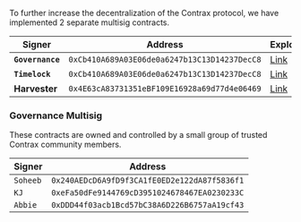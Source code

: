 To further increase the decentralization of the Contrax protocol, we have implemented 2 separate multisig contracts. 

| Signer | Address | Explorer |
| ------- | ------- | ------- |
| **`Governance`** | `0xCb410A689A03E06de0a6247b13C13D14237DecC8` | [Link](https://arbiscan.io/address/0xCb410A689A03E06de0a6247b13C13D14237DecC8#code) |
| **`Timelock`** | `0xCb410A689A03E06de0a6247b13C13D14237DecC8` | [Link](https://arbiscan.io/address/0xCb410A689A03E06de0a6247b13C13D14237DecC8#code) |
| **Harvester** | `0x4E63cA83731351eBF109E16928a69d77d4e06469` | [Link](https://arbiscan.io/address/0x4E63cA83731351eBF109E16928a69d77d4e06469#code) |

### Governance Multisig

These contracts are owned and controlled by a small group of trusted Contrax community members. 

| Signer | Address |
| ------- | ------- |
| `Soheeb` | `0x240AEDcD6A9fD9f3CA1fE0ED2e122dA87f5836f1` |
| `KJ` | `0xeFa50dFe9144769cD3951024678467EA0230233C` |
| `Abbie` | `0xDDD44f03acb1Bcd57bC38A6D226B6757aA19cf43` |
